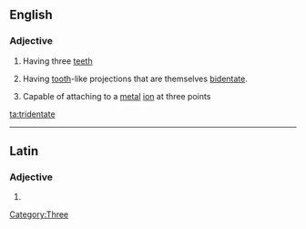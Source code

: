 ==English==

===Adjective===
{{en-adj|-}}

# Having three [[teeth]]
# {{botany}} Having [[tooth]]-like projections that are themselves [[bidentate]].
# {{chemistry|of a ligand}} Capable of attaching to a [[metal]] [[ion]] at three points

[[Category:Three]]

[[ta:tridentate]]

----
==Latin==

===Adjective===
{{la-adj-form|tridentāte}}

# {{inflection of|tridentatus|tridentātus|voc|m|s|lang=la}}
{{rfc-auto}}